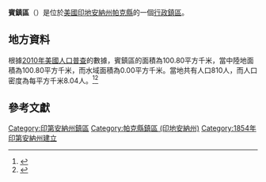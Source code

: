 {{noteTA
|G1=USState
|G2=地名
|G3=Unit
}}
{{Infobox settlement
|official_name            = 賓鎮區
|native_name = Penn Township
|settlement_type          = [[行政鎮區|行政鎮區]]
|image_skyline            = 
|imagesize                = 
|image_map                = Map highlighting Penn Township, Parke County, Indiana.svg
|mapsize                  = 250px
|pushpin_map  =USA Indiana
|pushpin_label = 賓鎮區
|pushpin_label_position   = top
|pushpin_map_caption      = 賓鎮區在印地安納州的位置
|subdivision_type         = [[世界政區索引|國家]]
|subdivision_type1        = [[美国州份|州份]]
|subdivision_type2        = [[印地安納州行政区划|縣]]
|subdivision_name         = [[美国|美国]]
|subdivision_name1        = [[印地安納州|印地安納州]]
|subdivision_name2        = [[帕克縣_(印地安納州)|帕克縣]]
|elevation_ft             = 633
|elevation_m              = 193
|timezone                 = [[北美东部時區|EST]]
|area_total_km2           = 100.80
|area_land_km2            = 100.80
|area_water_km2           = 0.00
|area_total_sq_mi         = 
|area_land_sq_mi          = 
|area_water_sq_mi         = 
|population_as_of         = [[2010年美國人口普查|2010]]
|population_footnotes     = 
|population_total         = 810
|population_density_km2   = auto
|population_density_sq_mi = auto
|utc_offset               = -5
|coordinates              = {{coord|39|51|09|N|87|15|30|W|display=inline,title}}
| coor_pinpoint           = 
| coordinates_footnotes   = 
|timezone_DST             = EDT
|utc_offset_DST           = -4
|postal_code_type         = [[美國郵區編號|郵區編號]]
|postal_code              = 47832, 47859, 47862, 47872, 47952
|area_code                = [[北美電話區號765|765]]
|blank_name = [[地名信息系统|GNIS ID]]
|blank_info = 453713
}}
'''賓鎮區'''（{{lang-en|Penn Township}}）是位於[[美國|美國]][[印地安納州|印地安納州]][[帕克縣_(印地安納州)|帕克縣]]的一個[[行政鎮區|行政鎮區]]。

== 地方資料 ==
根據[[2010年美國人口普查|2010年美國人口普查]]的數據，賓鎮區的面積為100.80平方千米，當中陸地面積為100.80平方千米，而水域面積為0.00平方千米。當地共有人口810人，而人口密度為每平方千米8.04人。<ref name="GR8">{{cite web|url=http://factfinder2.census.gov|publisher=[[美国人口调查局|美国人口调查局]]|accessdate=2011-05-14|title=American FactFinder|archive-date=2013-09-11|archive-url=https://web.archive.org/web/20130911234518/http://factfinder2.census.gov/|dead-url=no}}</ref><ref>{{cite web|url=https://www.citypopulation.de/en/usa/indiana/admin/|title=USA: Indiana (Counties and Townships) - City Population}}</ref>

== 參考文獻 ==
{{reflist}}

{{帕克縣 (印地安納州)}}

{{DEFAULTSORT:Penn Township}}
[[Category:印第安納州鎮區|Category:印第安納州鎮區]]
[[Category:帕克縣鎮區_(印地安納州)|Category:帕克縣鎮區 (印地安納州)]]
[[Category:1854年印第安納州建立|Category:1854年印第安納州建立]]

{{Indiana-geo-stub}}